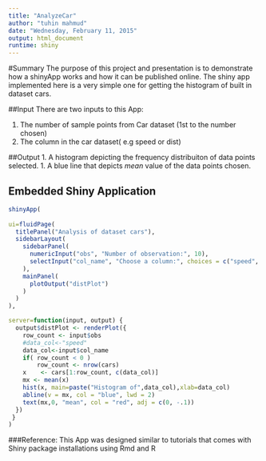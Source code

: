 ```yaml
---
title: "AnalyzeCar"
author: "tuhin mahmud"
date: "Wednesday, February 11, 2015"
output: html_document
runtime: shiny
---
```

#Summary
The purpose of this project and presentation is to demonstrate how a shinyApp works and how it can be published online. The shiny app implemented here is a very simple one for getting the histogram of built in dataset cars.

##Input 
There are two inputs to this App:

1. The number of sample points from Car dataset (1st to the number chosen)
1. The column in the car dataset( e.g speed or dist)

##Output
1. A histogram depicting the frequency distribuiton of data points selected. 
1. A blue line that depicts *mean* value of the data points chosen.


## Embedded Shiny Application

```r
shinyApp(
    
ui=fluidPage(
  titlePanel("Analysis of dataset cars"),
  sidebarLayout(
    sidebarPanel(
      numericInput("obs", "Number of observation:", 10),
      selectInput("col_name", "Choose a column:", choices = c("speed", "dist"))
    ),
    mainPanel(
      plotOutput("distPlot")
    )
  )
),

server=function(input, output) { 
  output$distPlot <- renderPlot({
    row_count <- input$obs
    #data_col<-"speed"
    data_col<-input$col_name
    if( row_count < 0 )
        row_count <- nrow(cars)
    x    <- cars[1:row_count, c(data_col)]  
    mx <- mean(x)
    hist(x, main=paste("Histogram of",data_col),xlab=data_col)
    abline(v = mx, col = "blue", lwd = 2)
    text(mx,0, "mean", col = "red", adj = c(0, -.1))
  })
 }
)
```

###Reference:
This App was designed similar to tutorials that comes with Shiny package installations using Rmd and R

